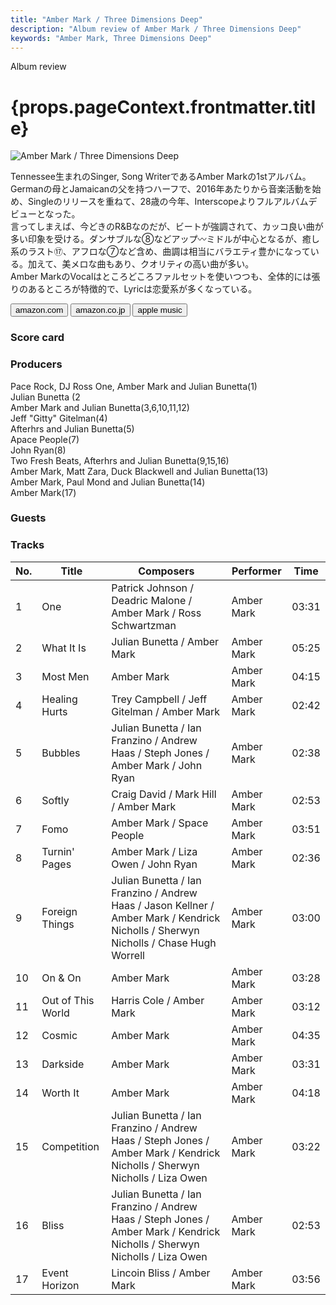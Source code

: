 ```yaml
---
title: "Amber Mark / Three Dimensions Deep"
description: "Album review of Amber Mark / Three Dimensions Deep"
keywords: "Amber Mark, Three Dimensions Deep"
---
```





<p className="largeP">Album review</p>
<h1 className="h1--no--margin">{props.pageContext.frontmatter.title}</h1>

<Row  className="image-card-group">
	<Column colMd={"3"} colLg={"4"} noGutterMdLeft="">
       <ImageCard>

![Amber Mark / Three Dimensions Deep](../../images/cd/ambermark1L.jpg)

</ImageCard>
	</Column>
	<Column colMd={"4"} colLg={"8"} noGutterMdLeft="">
		<p>
			Tennessee生まれのSinger, Song WriterであるAmber Markの1stアルバム。Germanの母とJamaicanの父を持つハーフで、2016年あたりから音楽活動を始め、Singleのリリースを重ねて、28歳の今年、Interscopeよりフルアルバムデビューとなった。
			<br/>言ってしまえば、今どきのR&Bなのだが、ビートが強調されて、カッコ良い曲が多い印象を受ける。ダンサブルな⑧などアップ〰ミドルが中心となるが、癒し系のラスト⑰、アフロな⑦など含め、曲調は相当にバラエティ豊かになっている。加えて、美メロな曲もあり、クオリティの高い曲が多い。
			<br/>Amber MarkのVocalはところどころファルセットを使いつつも、全体的には張りのあるところが特徴的で、Lyricは恋愛系が多くなっている。
		</p>
		<div>
		  <Button className="button-right-mergin"  href="https://amzn.to/3MRD2YQ" kind="primary" size="small" renderIcon={ArrowUpRight24}>
  	    amazon.com
  	  </Button>
  	  <Button className="button-right-mergin"  href="https://amzn.to/3eWklqE" kind="secondary" size="small" renderIcon={ArrowUpRight24}>
  	    amazon.co.jp
  	  </Button>
			<Button className="button-right-mergin"  href="https://apple.co/3VII7qF" kind="tertiary" size="small" renderIcon={ArrowUpRight24}>
  	   	apple music
  	  </Button>
			<AdvJS2/>
		</div>
	</Column>
</Row>
<Row >
	<Column colMd={"4"} colLg={"4"} noGutterMdLeft="">
		<div>
		  <h3>Score card</h3>
			<SliderJS1 value="5" />
		  <SliderJS2 value="2" />
			<SliderJS3 value="1" />
		  <SliderJS4 value="9" />
		</div>
	</Column>
	<Column colMd={"8"} colLg={"8"} noGutterMdLeft="">
		<div>
			<h3>Producers</h3>
			<p>
				Pace Rock, DJ Ross One, Amber Mark and Julian Bunetta(1)
				<br/>Julian Bunetta (2
				<br/>Amber Mark and Julian Bunetta(3,6,10,11,12)
				<br/>Jeff "Gitty" Gitelman(4)
				<br/>Afterhrs and Julian Bunetta(5)
				<br/>Apace People(7)
				<br/>John Ryan(8)
				<br/>Two Fresh Beats, Afterhrs and Julian Bunetta(9,15,16)
				<br/>Amber Mark, Matt Zara, Duck Blackwell and Julian Bunetta(13)
				<br/>Amber Mark, Paul Mond and Julian Bunetta(14)
				<br/>Amber Mark(17)
			</p>
			<h3>Guests</h3>
			<p>
			</p>
		</div>
	</Column>
</Row>

<h3>Tracks</h3>

| No. | Title             | Composers                                                                                                                            | Performer  | Time  |
| --- | ----------------- | ------------------------------------------------------------------------------------------------------------------------------------ | ---------- | ----- |
| 1   | One               | Patrick Johnson / Deadric Malone / Amber Mark / Ross Schwartzman                                                                     | Amber Mark | 03:31 |
| 2   | What It Is        | Julian Bunetta / Amber Mark                                                                                                          | Amber Mark | 05:25 |
| 3   | Most Men          | Amber Mark                                                                                                                           | Amber Mark | 04:15 |
| 4   | Healing Hurts     | Trey Campbell / Jeff Gitelman / Amber Mark                                                                                           | Amber Mark | 02:42 |
| 5   | Bubbles           | Julian Bunetta / Ian Franzino / Andrew Haas / Steph Jones / Amber Mark / John Ryan                                                   | Amber Mark | 02:38 |
| 6   | Softly            | Craig David / Mark Hill / Amber Mark                                                                                                 | Amber Mark | 02:53 |
| 7   | Fomo              | Amber Mark / Space People                                                                                                            | Amber Mark | 03:51 |
| 8   | Turnin' Pages     | Amber Mark / Liza Owen / John Ryan                                                                                                   | Amber Mark | 02:36 |
| 9   | Foreign Things    | Julian Bunetta / Ian Franzino / Andrew Haas / Jason Kellner / Amber Mark / Kendrick Nicholls / Sherwyn Nicholls / Chase Hugh Worrell | Amber Mark | 03:00 |
| 10  | On & On           | Amber Mark                                                                                                                           | Amber Mark | 03:28 |
| 11  | Out of This World | Harris Cole / Amber Mark                                                                                                             | Amber Mark | 03:12 |
| 12  | Cosmic            | Amber Mark                                                                                                                           | Amber Mark | 04:35 |
| 13  | Darkside          | Amber Mark                                                                                                                           | Amber Mark | 03:31 |
| 14  | Worth It          | Amber Mark                                                                                                                           | Amber Mark | 04:18 |
| 15  | Competition       | Julian Bunetta / Ian Franzino / Andrew Haas / Steph Jones / Amber Mark / Kendrick Nicholls / Sherwyn Nicholls / Liza Owen            | Amber Mark | 03:22 |
| 16  | Bliss             | Julian Bunetta / Ian Franzino / Andrew Haas / Steph Jones / Amber Mark / Kendrick Nicholls / Sherwyn Nicholls / Liza Owen            | Amber Mark | 02:53 |
| 17  | Event Horizon     | Lincoin Bliss / Amber Mark                                                                                                           | Amber Mark | 03:56 |

<AdvJS3 />
